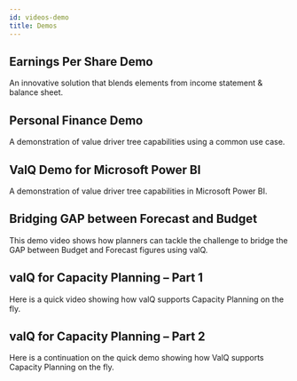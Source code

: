 ```yaml
---
id: videos-demo
title: Demos
---
```



## Earnings Per Share Demo

An innovative solution that blends elements from income statement & balance sheet.

<Vimeo
    video="https://vimeo.com/274050935/4166c4bffd"
    responsive={true}
    width={640}
    height={480}
/>

## Personal Finance Demo

A demonstration of value driver tree capabilities using a common use case.

<Vimeo
    video="https://vimeo.com/277027092/61bb2d2f8c"
    responsive={true}
    width={640}
    height={480}
/>

## ValQ Demo for Microsoft Power BI

A demonstration of value driver tree capabilities in Microsoft Power BI.

<Vimeo
    video="https://vimeo.com/323253255/62124c79a0"
    responsive={true}
    width={640}
    height={480}
/>

## Bridging GAP between Forecast and Budget

This demo video shows how planners can tackle the challenge to bridge the GAP between Budget and Forecast figures using valQ.

<Vimeo
    video="https://vimeo.com/350957427/3865999d44"
    responsive={true}
    width={640}
    height={480}
/>

## valQ for Capacity Planning – Part 1

Here is a quick video showing how valQ supports Capacity Planning on the fly.

<Vimeo
    video="https://vimeo.com/353540440/da16702083"
    responsive={true}
    width={640}
    height={480}
/>

## valQ for Capacity Planning – Part 2

Here is a continuation on the quick demo showing how ValQ supports Capacity Planning on the fly.

<Vimeo
    video="https://vimeo.com/357806476/1eb30e4be1"
    responsive={true}
    width={640}
    height={480}
/>